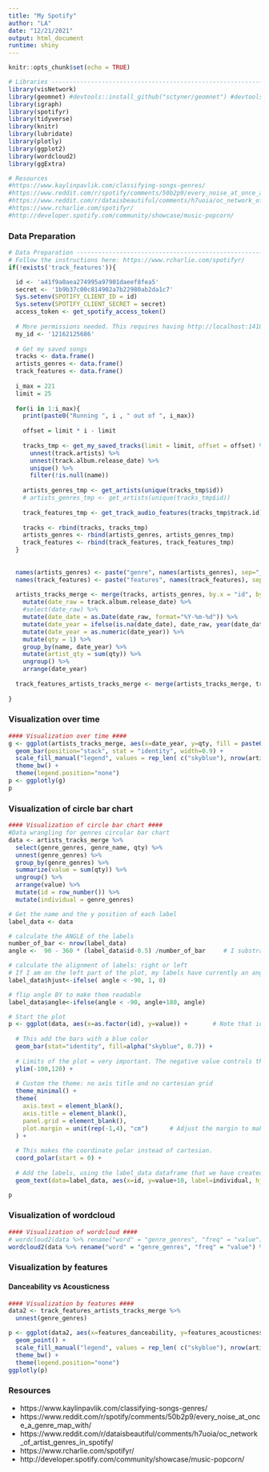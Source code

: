 ---
title: "My Spotify"
author: "LA"
date: "12/21/2021"
output: html_document
runtime: shiny
---

```{r setup, include=FALSE}
knitr::opts_chunk$set(echo = TRUE)

# Libraries ---------------------------------------------------------------
library(visNetwork)
library(geomnet) #devtools::install_github("sctyner/geomnet") #devtools::install_version('geomnet', '0.3.1', repos="https://cran.rstudio.com/")
library(igraph)
library(spotifyr)
library(tidyverse)
library(knitr)
library(lubridate)
library(plotly)
library(ggplot2)
library(wordcloud2) 
library(ggExtra)

# Resources
#https://www.kaylinpavlik.com/classifying-songs-genres/
#https://www.reddit.com/r/spotify/comments/50b2p9/every_noise_at_once_a_genre_map_with/
#https://www.reddit.com/r/dataisbeautiful/comments/h7uoia/oc_network_of_artist_genres_in_spotify/
#https://www.rcharlie.com/spotifyr/ 
#http://developer.spotify.com/community/showcase/music-popcorn/

```

### Data Preparation

```{r}
# Data Preparation --------------------------------------------------------
# Follow the instructions here: https://www.rcharlie.com/spotifyr/ 
if(!exists('track_features')){

  id <- 'a41f9a0aea274995a97901daeef8fea5'
  secret <- '1b9b37c00c814902a7b22980ab2da1c7'
  Sys.setenv(SPOTIFY_CLIENT_ID = id)
  Sys.setenv(SPOTIFY_CLIENT_SECRET = secret)
  access_token <- get_spotify_access_token()
  
  # More permissions needed. This requires having http://localhost:1410/ added to the list of redirect URL's through https://developer.spotify.com/dashboard/applications/ 
  my_id <- '12162125686'
  
  # Get my saved songs 
  tracks <- data.frame()
  artists_genres <- data.frame()
  track_features <- data.frame()
  
  i_max = 221
  limit = 25
  
  for(i in 1:i_max){
    print(paste0("Running ", i , " out of ", i_max))
  
    offset = limit * i - limit 
    
    tracks_tmp <- get_my_saved_tracks(limit = limit, offset = offset) %>%
      unnest(track.artists) %>%
      unnest(track.album.release_date) %>%
      unique() %>%
      filter(!is.null(name))
    
    artists_genres_tmp <- get_artists(unique(tracks_tmp$id)) 
    # artists_genres_tmp <- get_artists(unique(tracks_tmp$id)) 
    
    track_features_tmp <- get_track_audio_features(tracks_tmp$track.id)
    
    tracks <- rbind(tracks, tracks_tmp)
    artists_genres <- rbind(artists_genres, artists_genres_tmp)
    track_features <- rbind(track_features, track_features_tmp)
  }
  
  
  names(artists_genres) <- paste("genre", names(artists_genres), sep="_")
  names(track_features) <- paste("features", names(track_features), sep="_")
  
  artists_tracks_merge <- merge(tracks, artists_genres, by.x = "id", by.y = "genre_id" ) %>%
    mutate(date_raw = track.album.release_date) %>%
    #select(date_raw) %>%
    mutate(date_date = as.Date(date_raw, format="%Y-%m-%d")) %>%
    mutate(date_year = ifelse(is.na(date_date), date_raw, year(date_date))) %>%
    mutate(date_year = as.numeric(date_year)) %>%
    mutate(qty = 1) %>%
    group_by(name, date_year) %>%
    mutate(artist_qty = sum(qty)) %>%
    ungroup() %>%
    arrange(date_year)
  
  track_features_artists_tracks_merge <- merge(artists_tracks_merge, track_features, by.x = "track.id", by.y = "features_id")
  
}

```

### Visualization over time

```{r}
#### Visualization over time ####
g <- ggplot(artists_tracks_merge, aes(x=date_year, y=qty, fill = paste0(name))) + 
  geom_bar(position="stack", stat = "identity", width=0.9) +
  scale_fill_manual("legend", values = rep_len( c("skyblue"), nrow(artists_tracks_merge))) +
  theme_bw() + 
  theme(legend.position="none")
p <- ggplotly(g)
p

```

### Visualization of circle bar chart

```{r}
#### Visualization of circle bar chart ####
#Data wrangling for genres circular bar chart
data <- artists_tracks_merge %>%
  select(genre_genres, genre_name, qty) %>%
  unnest(genre_genres) %>%
  group_by(genre_genres) %>%
  summarize(value = sum(qty)) %>%
  ungroup() %>%
  arrange(value) %>%
  mutate(id = row_number()) %>%
  mutate(individual = genre_genres)

# Get the name and the y position of each label
label_data <- data

# calculate the ANGLE of the labels
number_of_bar <- nrow(label_data)
angle <-  90 - 360 * (label_data$id-0.5) /number_of_bar     # I substract 0.5 because the letter must have the angle of the center of the bars. Not extreme right(1) or extreme left (0)

# calculate the alignment of labels: right or left
# If I am on the left part of the plot, my labels have currently an angle < -90
label_data$hjust<-ifelse( angle < -90, 1, 0)

# flip angle BY to make them readable
label_data$angle<-ifelse(angle < -90, angle+180, angle)

# Start the plot
p <- ggplot(data, aes(x=as.factor(id), y=value)) +       # Note that id is a factor. If x is numeric, there is some space between the first bar
  
  # This add the bars with a blue color
  geom_bar(stat="identity", fill=alpha("skyblue", 0.7)) +
  
  # Limits of the plot = very important. The negative value controls the size of the inner circle, the positive one is useful to add size over each bar
  ylim(-100,120) +
  
  # Custom the theme: no axis title and no cartesian grid
  theme_minimal() +
  theme(
    axis.text = element_blank(),
    axis.title = element_blank(),
    panel.grid = element_blank(),
    plot.margin = unit(rep(-1,4), "cm")      # Adjust the margin to make in sort labels are not truncated!
  ) +
  
  # This makes the coordinate polar instead of cartesian.
  coord_polar(start = 0) +
  
  # Add the labels, using the label_data dataframe that we have created before
  geom_text(data=label_data, aes(x=id, y=value+10, label=individual, hjust=hjust), color="black", fontface="bold",alpha=0.6, size=2.5, angle= label_data$angle, inherit.aes = FALSE ) 

p
```

### Visualization of wordcloud

```{r}
#### Visualization of wordcloud ####
# wordcloud2(data %>% rename("word" = "genre_genres", "freq" = "value") %>% select(word, freq), size=0.5, color='random-light', backgroundColor="black") #color=rep_len( c("green","blue"), nrow(demoFreq) )
wordcloud2(data %>% rename("word" = "genre_genres", "freq" = "value") %>% select(word, freq), size=0.5, color='skyblue', backgroundColor="white") #color=rep_len( c("green","blue"), nrow(demoFreq) )

```

### Visualization by features {.tabset}

#### Danceability vs Acousticness

```{r}
#### Visualization by features ####
data2 <- track_features_artists_tracks_merge %>%
  unnest(genre_genres)

p <- ggplot(data2, aes(x=features_danceability, y=features_acousticness, fill=name, color=genre_genres)) + #, size=cyl
  geom_point() +
  scale_fill_manual("legend", values = rep_len( c("skyblue"), nrow(artists_tracks_merge))) +
  theme_bw() + 
  theme(legend.position="none")
ggplotly(p)
```



### Resources
 - https://www.kaylinpavlik.com/classifying-songs-genres/
 - https://www.reddit.com/r/spotify/comments/50b2p9/every_noise_at_once_a_genre_map_with/
 - https://www.reddit.com/r/dataisbeautiful/comments/h7uoia/oc_network_of_artist_genres_in_spotify/
 - https://www.rcharlie.com/spotifyr/ 
 - http://developer.spotify.com/community/showcase/music-popcorn/
